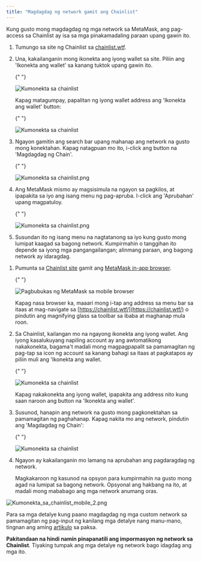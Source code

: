 ```yaml
---
title: "Magdagdag ng network gamit ang Chainlist"
---
```



Kung gusto mong magdagdag ng mga network sa MetaMask, ang pag-access sa Chainlist ay isa sa mga pinakamadaling paraan upang gawin ito.

<Tabs>

<TabItem value="Extension" label="Extension">

1. Tumungo sa site ng Chainlist sa [chainlist.wtf](https://chainlist.wtf/).

2. Una, kakailanganin mong ikonekta ang iyong wallet sa site. Piliin ang 'Ikonekta ang wallet' sa kanang tuktok upang gawin ito.

   {" "}

   <div class="center-container">
     <div class="img-large">
       <img
         src={
           require("../../../../../../img/networks-and-sidechains/managing-networks/add-a-network-using-chainlist/Connect_to_chainlist_1.png")
             .default
         }
         alt="Kumonekta sa chainlist"
       />
     </div>
   </div>

   Kapag matagumpay, papalitan ng iyong wallet address ang 'Ikonekta ang wallet' button:

   {" "}

   <div class="center-container">
     <div class="img-medium">
       <img
         src={
           require("../../../../../../img/networks-and-sidechains/managing-networks/add-a-network-using-chainlist/Connect_to_chainlist_2.png")
             .default
         }
         alt="Kumonekta sa chainlist"
       />
     </div>
   </div>

3. Ngayon gamitin ang search bar upang mahanap ang network na gusto mong konektahan. Kapag natagpuan mo ito, i-click ang button na 'Magdagdag ng Chain'.

   {" "}

   <div class="center-container">
     <div class="img-small">
       <img
         src={
           require("../../../../../../img/networks-and-sidechains/managing-networks/add-a-network-using-chainlist/Connect_to_chainlist_3.png")
             .default
         }
         alt="Kumonekta sa chainlist.png"
       />
     </div>
   </div>

4. Ang MetaMask mismo ay magsisimula na ngayon sa pagkilos, at ipapakita sa iyo ang isang menu ng pag-apruba. I-click ang 'Aprubahan' upang magpatuloy.

   {" "}

   <div class="center-container">
     <div class="img-small">
       <img
         src={
           require("../../../../../../img/networks-and-sidechains/managing-networks/add-a-network-using-chainlist/Connect_to_chainlist_4.png")
             .default
         }
         alt="Kumonekta sa chainlist.png"
       />
     </div>
   </div>

5. Susundan ito ng isang menu na nagtatanong sa iyo kung gusto mong lumipat kaagad sa bagong network. Kumpirmahin o tanggihan ito depende sa iyong mga pangangailangan; alinmang paraan, ang bagong network ay idaragdag.

</TabItem>

<TabItem value="Mobile" label="Mobile">

1. Pumunta sa [Chainlist site](https://chainlist.wtf/) gamit ang [MetaMask in-app browser](/getting-started/how-to-use-the-metamask-mobile-browser).

   {" "}

   <div class="center-container">
     <div class="img-medium">
       <img
         src={
           require("../../../../../../img/i18n/legacy/MetaMask_open_mobile_browser.gif")
             .default
         }
         alt="Pagbubukas ng MetaMask sa mobile browser"
       />
     </div>
   </div>

   Kapag nasa browser ka, maaari mong i-tap ang address sa menu bar sa itaas at mag-navigate sa [https://chainlist.wtf/](https://chainlist.wtf/) o pindutin ang magnifying glass sa toolbar sa ibaba at maghanap mula roon.

2. Sa Chainlist, kailangan mo na ngayong ikonekta ang iyong wallet. Ang iyong kasalukuyang napiling account ay ang awtomatikong nakakonekta, bagama't madali mong magpagpapalit sa pamamagitan ng pag-tap sa icon ng account sa kanang bahagi sa itaas at pagkatapos ay piliin muli ang 'Ikonekta ang wallet.

   {" "}

   <div class="center-container">
     <div class="img-medium">
       <img
         src={
           require("../../../../../../img/i18n/legacy/Connect_to_chainlist_mobile_1.png")
             .default
         }
         alt="Kumonekta sa chainlist"
       />
     </div>
   </div>

   Kapag nakakonekta ang iyong wallet, ipapakita ang address nito kung saan naroon ang button na 'Ikonekta ang wallet'.

3. Susunod, hanapin ang network na gusto mong pagkonektahan sa pamamagitan ng paghahanap. Kapag nakita mo ang network, pindutin ang 'Magdagdag ng Chain':

   {" "}

   <div class="center-container">
     <div class="img-small">
       <img
         src={
           require("../../../../../../img/networks-and-sidechains/managing-networks/add-a-network-using-chainlist/Connect_to_chainlist_3.png")
             .default
         }
         alt="Kumonekta sa chainlist"
       />
     </div>
   </div>

4. Ngayon ay kakailanganin mo lamang na aprubahan ang pagdaragdag ng network.

   Magkakaroon ng kasunod na opsyon para kumpirmahin na gusto mong agad na lumipat sa bagong network. Opsyonal ang hakbang na ito, at madali mong mababago ang mga network anumang oras.

<div class="center-container">
  <div class="img-small">
    <img
      src={
        require("../../../../../../img/networks-and-sidechains/managing-networks/add-a-network-using-chainlist/Connect_to_chainlist_mobile_2.png")
          .default
      }
      alt="Kumonekta_sa_chainlist_mobile_2.png"
    />
  </div>
</div>

</TabItem>

</Tabs>

Para sa mga detalye kung paano magdagdag ng mga custom network sa pamamagitan ng pag-input ng kanilang mga detalye nang manu-mano, tingnan ang aming [artikulo](/networks-and-sidechains/managing-networks/how-to-add-a-custom-network-rpc) sa paksa.

**Pakitandaan na hindi namin pinapanatili ang impormasyon ng network sa Chainlist**. Tiyaking tumpak ang mga detalye ng network bago idagdag ang mga ito.
